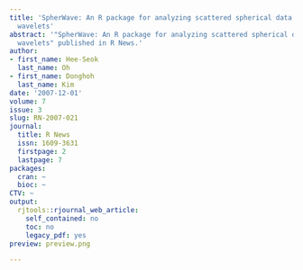 ```yaml
---
title: 'SpherWave: An R package for analyzing scattered spherical data by spherical
  wavelets'
abstract: '"SpherWave: An R package for analyzing scattered spherical data by spherical
  wavelets" published in R News.'
author:
- first_name: Hee-Seok
  last_name: Oh
- first_name: Donghoh
  last_name: Kim
date: '2007-12-01'
volume: 7
issue: 3
slug: RN-2007-021
journal:
  title: R News
  issn: 1609-3631
  firstpage: 2
  lastpage: 7
packages:
  cran: ~
  bioc: ~
CTV: ~
output:
  rjtools::rjournal_web_article:
    self_contained: no
    toc: no
    legacy_pdf: yes
preview: preview.png

---
```

